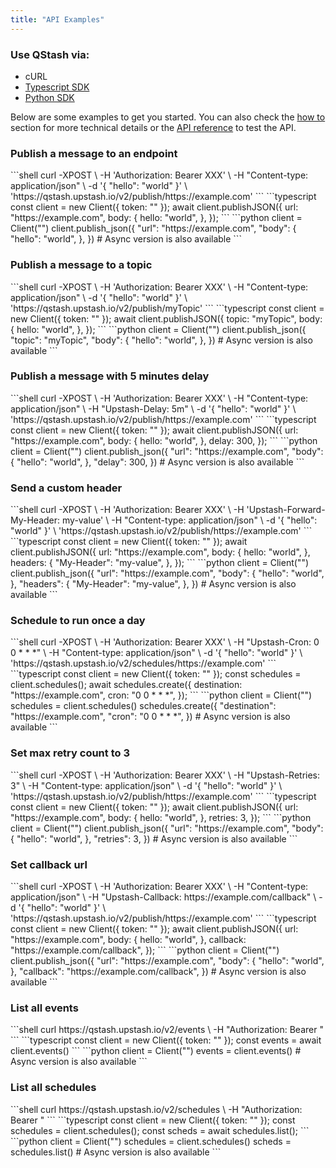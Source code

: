 ```yaml
---
title: "API Examples"
---
```


### Use QStash via:

- cURL
- [Typescript SDK](https://github.com/upstash/sdk-qstash-ts)
- [Python SDK](https://github.com/upstash/qstash-python)

Below are some examples to get you started. You can also check the [how to](/qstash/howto/publishing) section for
more technical details or the [API reference](/qstash/api/messages) to test the API.

### Publish a message to an endpoint

<Tabs>
<Tab title="cURL">
```shell
curl -XPOST \
    -H 'Authorization: Bearer XXX' \
    -H "Content-type: application/json" \
    -d '{ "hello": "world" }' \
    'https://qstash.upstash.io/v2/publish/https://example.com'
```
</Tab>

<Tab title="Typescript SDK">
```typescript
const client = new Client({ token: "<QSTASH_TOKEN>" });
await client.publishJSON({
  url: "https://example.com",
  body: {
    hello: "world",
  },
});
```
</Tab>

<Tab title="Python SDK">
```python
client = Client("<QSTASH_TOKEN>")
client.publish_json({
  "url": "https://example.com",
  "body": {
    "hello": "world",
  },
})
# Async version is also available
```
</Tab>
</Tabs>

### Publish a message to a topic

<Tabs>
<Tab title="cURL">
```shell
curl -XPOST \
    -H 'Authorization: Bearer XXX' \
    -H "Content-type: application/json" \
    -d '{ "hello": "world" }' \
    'https://qstash.upstash.io/v2/publish/myTopic'
```
</Tab>

<Tab title="Typescript SDK">
```typescript
const client = new Client({ token: "<QSTASH_TOKEN>" });
await client.publishJSON({
  topic: "myTopic",
  body: {
    hello: "world",
  },
});
```
</Tab>

<Tab title="Python SDK">
```python
client = Client("<QSTASH_TOKEN>")
client.publish_json({
  "topic": "myTopic",
  "body": {
    "hello": "world",
  },
})
# Async version is also available
```
</Tab>
</Tabs>

### Publish a message with 5 minutes delay

<Tabs>
<Tab title="cURL">
```shell
curl -XPOST \
    -H 'Authorization: Bearer XXX' \
    -H "Content-type: application/json" \
    -H "Upstash-Delay: 5m" \
    -d '{ "hello": "world" }' \
    'https://qstash.upstash.io/v2/publish/https://example.com'
```
</Tab>

<Tab title="Typescript SDK">
```typescript
const client = new Client({ token: "<QSTASH_TOKEN>" });
await client.publishJSON({
  url: "https://example.com",
  body: {
    hello: "world",
  },
  delay: 300,
});
```
</Tab>

<Tab title="Python SDK">
```python
client = Client("<QSTASH_TOKEN>")
client.publish_json({
  "url": "https://example.com",
  "body": {
    "hello": "world",
  },
  "delay": 300,
})
# Async version is also available
```
</Tab>
</Tabs>

### Send a custom header

<Tabs>
<Tab title="cURL">
```shell
curl -XPOST \
    -H 'Authorization: Bearer XXX' \
    -H 'Upstash-Forward-My-Header: my-value' \
    -H "Content-type: application/json" \
    -d '{ "hello": "world" }' \
    'https://qstash.upstash.io/v2/publish/https://example.com'
```
</Tab>

<Tab title="Typescript SDK">
```typescript
const client = new Client({ token: "<QSTASH_TOKEN>" });
await client.publishJSON({
  url: "https://example.com",
  body: {
    hello: "world",
  },
  headers: {
    "My-Header": "my-value",
  },
});
```
</Tab>

<Tab title="Python SDK">
```python
client = Client("<QSTASH_TOKEN>")
client.publish_json({
  "url": "https://example.com",
  "body": {
    "hello": "world",
  },
  "headers": {
    "My-Header": "my-value",
  },
})
# Async version is also available
```
</Tab>
</Tabs>

### Schedule to run once a day

<Tabs>
<Tab title="cURL">
```shell
curl -XPOST \
    -H 'Authorization: Bearer XXX' \
    -H "Upstash-Cron: 0 0 * * *" \
    -H "Content-type: application/json" \
    -d '{ "hello": "world" }' \
    'https://qstash.upstash.io/v2/schedules/https://example.com'
```
</Tab>

<Tab title="Typescript SDK">
```typescript
const client = new Client({ token: "<QSTASH_TOKEN>" });
const schedules = client.schedules();
await schedules.create({
  destination: "https://example.com",
  cron: "0 0 * * *",
});
```
</Tab>

<Tab title="Python SDK">
```python
client = Client("<QSTASH_TOKEN>")
schedules = client.schedules()
schedules.create({
  "destination": "https://example.com",
  "cron": "0 0 * * *",
})
# Async version is also available
```
</Tab>
</Tabs>

### Set max retry count to 3

<Tabs>
<Tab title="cURL">
```shell
curl -XPOST \
    -H 'Authorization: Bearer XXX' \
    -H "Upstash-Retries: 3" \
    -H "Content-type: application/json" \
    -d '{ "hello": "world" }' \
    'https://qstash.upstash.io/v2/publish/https://example.com'
```
</Tab>

<Tab title="Typescript SDK">
```typescript
const client = new Client({ token: "<QSTASH_TOKEN>" });
await client.publishJSON({
  url: "https://example.com",
  body: {
    hello: "world",
  },
  retries: 3,
});
```
</Tab>

<Tab title="Python SDK">
```python
client = Client("<QSTASH_TOKEN>")
client.publish_json({
  "url": "https://example.com",
  "body": {
    "hello": "world",
  },
  "retries": 3,
})
# Async version is also available
```
</Tab>
</Tabs>

### Set callback url

<Tabs>
<Tab title="cURL">
```shell
curl -XPOST \
    -H 'Authorization: Bearer XXX' \
    -H "Content-type: application/json" \
    -H "Upstash-Callback: https://example.com/callback" \
    -d '{ "hello": "world" }' \
    'https://qstash.upstash.io/v2/publish/https://example.com'
```
</Tab>

<Tab title="Typescript SDK">
```typescript
const client = new Client({ token: "<QSTASH_TOKEN>" });
await client.publishJSON({
  url: "https://example.com",
  body: {
    hello: "world",
  },
  callback: "https://example.com/callback",
});
```
</Tab>

<Tab title="Python SDK">
```python
client = Client("<QSTASH_TOKEN>")
client.publish_json({
  "url": "https://example.com",
  "body": {
    "hello": "world",
  },
  "callback": "https://example.com/callback",
})
# Async version is also available
```
</Tab>
</Tabs>

### List all events

<Tabs>
<Tab title="cURL">
```shell
curl https://qstash.upstash.io/v2/events \
    -H "Authorization: Bearer <token>"
```
</Tab>

<Tab title="Typescript SDK">
```typescript
const client = new Client({ token: "<QSTASH_TOKEN>" });
const events = await client.events()
```
</Tab>

<Tab title="Python SDK">
```python
client = Client("<QSTASH_TOKEN>")
events = client.events()
# Async version is also available
```
</Tab>
</Tabs>

### List all schedules

<Tabs>
<Tab title="cURL">
```shell
curl https://qstash.upstash.io/v2/schedules \
    -H "Authorization: Bearer <token>"
```

</Tab>
<Tab title="Typescript SDK">
```typescript
const client = new Client({ token: "<QSTASH_TOKEN>" });
const schedules = client.schedules();
const scheds = await schedules.list();
```
</Tab>

<Tab title="Python SDK">
```python
client = Client("<QSTASH_TOKEN>")
schedules = client.schedules()
scheds = schedules.list()
# Async version is also available
```
</Tab>
</Tabs>
